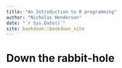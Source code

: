 ```yaml
--- 
title: "An Introduction to R programming"
author: "Nicholas Henderson"
date: "`r Sys.Date()`"
site: bookdown::bookdown_site
---
```


# Down the rabbit-hole

